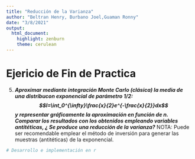 ```yaml
---
title: "Reducción de la Varianza"
author: "Beltran Henry, Burbano Joel,Guaman Ronny"
date: "3/8/2021"
output: 
  html_document: 
    highlight: zenburn
    theme: cerulean
---
```


# Ejericio de Fin de Practica

5. ***Aproximar  mediante integración Monte Carlo (clásica) la media de una distribucon exponencial de parámetro $1/2$: $$I=\int_0^{\infty}\frac{x}{2}e^{-\frac{x}{2}}dx$$ y representar gráficamente la aproximación en función de $n$. Comparar los resultados con los obtenidos empleando variables antitéticas, ¿ Se produce una reducción de la varianza?*** NOTA: Puede ser recomendable emplear el método de inversión para generar las muestras (antitéticas) de la exponencial.

```r
# Desarrollo e implementación en r 


```

